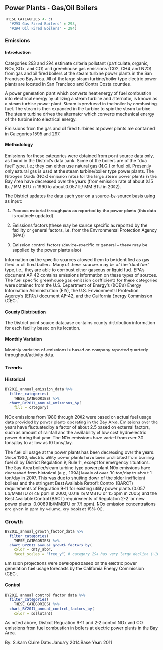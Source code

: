 ## Power Plants - Gas/Oil Boilers

```r
THESE_CATEGORIES <- c(
  "#293 Gas Fired Boilers" = 293,
  "#294 Oil Fired Boilers" = 294)
```

### Emissions

#### Introduction {-}

Categories 293 and 294 estimate criteria pollutant (particulate, organic, NOx, SOx, and CO) and greenhouse gas emissions (CO2, CH4, and N2O) from gas and oil fired boilers at the steam turbine power plants in the San Francisco Bay Area. All of the large steam turbine/boiler type electric power plants are located in San Francisco and Contra Costa counties.

A power generation plant which converts heat energy of fuel combustion into electrical energy by utilizing a steam turbine and alternator, is known as a steam turbine power plant. Steam is produced in the boiler by combusting fuel. The steam is then expanded in the turbine to spin the steam turbine. The steam turbine drives the alternator which converts mechanical energy of the turbine into electrical energy.

Emissions from the gas and oil fired turbines at power plants are contained in Categories 1595 and 297.

#### Methodology {-}

Emissions for these categories were obtained from point source data only, as found in the District's data bank. Some of the boilers are of the "dual fuel" type, i.e.; they can either use natural gas (N.G.) or fuel oil. Presently only natural gas is used at the steam turbine/boiler type power plants.
The Nitrogen Oxide (NOx) emission rates for the large steam power plants in the Bay Area have decreased over the years (from emission rate of about 0.15 lb. / MM BTU in 1990 to about 0.057 lb/ MM BTU in 2002).

The District updates the data each year on a source-by-source basis using as input:

1. Process material throughputs as reported by the power plants (this data is routinely updated)

2. Emissions factors (these may be source specific as reported by the facility or general factors, i.e. from the Environmental Protection Agency (EPA))

3. Emission control factors (device-specific or general - these may be supplied by the power plants also)

Information on the specific sources allowed them to be identified as gas fired or oil fired boilers. Many of these sources may be of the "dual fuel" type, i.e., they are able to combust either gaseous or liquid fuel. EPA's document AP-42 contains emissions information on these types of sources.
The fuel specific greenhouse gas emission coefficients for these categories were obtained from the U.S. Department of Energy’s (DOE’s) Energy Information Administration (EIA), the U.S. Environmental Protection Agency’s (EPA’s) document AP-42, and the California Energy Commission (CEC).

#### County Distribution {-}

The District point source database contains county distribution information for each facility based on its location.

#### Monthly Variation {-}

Monthly variation of emissions is based on company reported quarterly throughput/activity data.

### Trends

#### Historical {-}

```r
BY2011_annual_emission_data %>%
  filter_categories(
    THESE_CATEGORIES) %>%
  chart_BY2011_annual_emissions_by(
    fill = category) 
```

NOx emissions from 1980 through 2002 were based on actual fuel usage data provided by power plants operating in the Bay Area. Emissions over the years have fluctuated by a factor of about 2.5 based on external factors, such as amount of rainfall and the availability of low cost hydroelectric power during that year. The NOx emissions have varied from over 30 tons/day to as low as 10 tons/day.

The fuel oil usage at the power plants has been decreasing over the years. Since 1996, electric utility power plants have been prohibited from burning fuel oil by District Regulation 9, Rule 11, except for emergency situations.
The Bay Area boiler/steam turbine type power plant NOx emissions have decreased from historical (e.g., 1994) levels of over 30 ton/day to about 1 ton/day in 2007. This was due to shutting down of the older inefficient boilers and the stringent Best Available Retrofit Control (BARCT) requirements of Regulation 9-11 for existing utility power plants (0.057 Lb/MMBTU or 48 ppm in 2003, 0.018 lb/MMBTU or 15 ppm in 2005) and the Best Available Control (BACT) requirements of Regulation 2-2 for new power plants (0.0089 lb/MMBTU or 7.5 ppm). NOx emission concentrations are given in ppm by volume, dry basis at 15% O2.

### Growth {-}

```r
BY2011_annual_growth_factor_data %>%
  filter_categories(
    THESE_CATEGORIES) %>%
  chart_BY2011_annual_growth_factors_by(
    color = cnty_abbr,
    facet_scales = "free_y") # category 294 has very large decline (~10,000%)
```

Emission projections were developed based on the electric power generation fuel usage forecasts by the California Energy Commission (CEC).

#### Control {-}

```r
BY2011_annual_control_factor_data %>%
  filter_categories(
    THESE_CATEGORIES) %>%
  chart_BY2011_annual_control_factors_by(
    color = pollutant) 
```

As noted above, District Regulation 9-11 and 2-2 control NOx and CO emissions from fuel combustion in boilers at electric power plants in the Bay Area.

By: Sukarn Claire 
Date: January 2014 
Base Year: 2011
